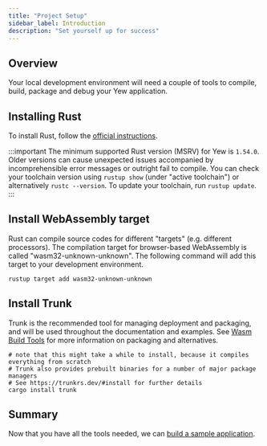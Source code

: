 ```yaml
---
title: "Project Setup"
sidebar_label: Introduction
description: "Set yourself up for success"
---
```


## Overview

Your local development environment will need a couple of tools to compile, build, package and debug your Yew application.

## Installing Rust

To install Rust, follow the [official instructions](https://www.rust-lang.org/tools/install).

:::important
The minimum supported Rust version (MSRV) for Yew is `1.54.0`. Older versions can cause unexpected issues accompanied
by incomprehensible error messages or outright fail to compile. You can check your toolchain version using
`rustup show` (under "active toolchain") or alternatively `rustc --version`. To update your toolchain, run `rustup update`.
:::

## Install WebAssembly target

Rust can compile source codes for different "targets" (e.g. different processors). The compilation target for browser-based WebAssembly is called "wasm32-unknown-unknown". The following command will add this target to your development environment.

```shell
rustup target add wasm32-unknown-unknown
```

## Install Trunk

Trunk is the recommended tool for managing deployment and packaging, and will be used throughout the documentation and examples.
See [Wasm Build Tools](./../more/wasm-build-tools.mdx) for more information on packaging and alternatives.

```shell
# note that this might take a while to install, because it compiles everything from scratch
# Trunk also provides prebuilt binaries for a number of major package managers
# See https://trunkrs.dev/#install for further details
cargo install trunk
```

## Summary

Now that you have all the tools needed, we can [build a sample application](./build-a-sample-app.mdx).
